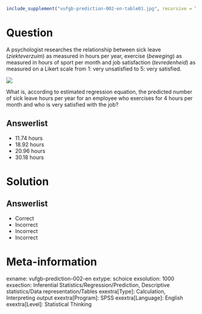 ```r
include_supplement("vufgb-prediction-002-en-table01.jpg", recursive = TRUE)
```

Question
========

A psychologist researches the relationship between sick leave (*ziekteverzuim*) as measured in hours per year, exercise (*beweging*) as measured in hours of sport per month and job satisfaction (*tevredenheid*) as measured on a Likert scale from 1: very unsatisfied to 5: very satisfied.

![](vufgb-prediction-002-en-table01.jpg)

What is, according to estimated regression equation, the predicted number of sick leave hours per year for an employee who exercises for 4 hours per month and who is very satisfied with the job?
  
  
Answerlist
----------
* 11.74 hours
* 18.92 hours
* 20.96 hours
* 30.18 hours

Solution
========

Answerlist
----------
* Correct
* Incorrect
* Incorrect
* Incorrect

Meta-information
================
exname: vufgb-prediction-002-en
extype: schoice
exsolution: 1000
exsection: Inferential Statistics/Regression/Prediction, Descriptive statistics/Data representation/Tables
exextra[Type]: Calculation, Interpreting output
exextra[Program]: SPSS
exextra[Language]: English
exextra[Level]: Statistical Thinking
